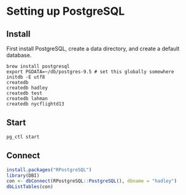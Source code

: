 <!--
%\VignetteEngine{knitr}
%\VignetteIndexEntry{PostgreSQL setup}
-->

# Setting up PostgreSQL

## Install

First install PostgreSQL, create a data directory, and create a default database.

```
brew install postgresql
export PGDATA=~/db/postgres-9.5 # set this globally somewhere
initdb -E utf8
createdb
createdb hadley
createdb test
createdb lahman
createdb nycflightd13
```

## Start

```
pg_ctl start
```

## Connect

```r
install.packages("RPostgreSQL")
library(DBI)
con <- dbConnect(RPostgreSQL::PostgreSQL(), dbname = "hadley")
dbListTables(con)
```
